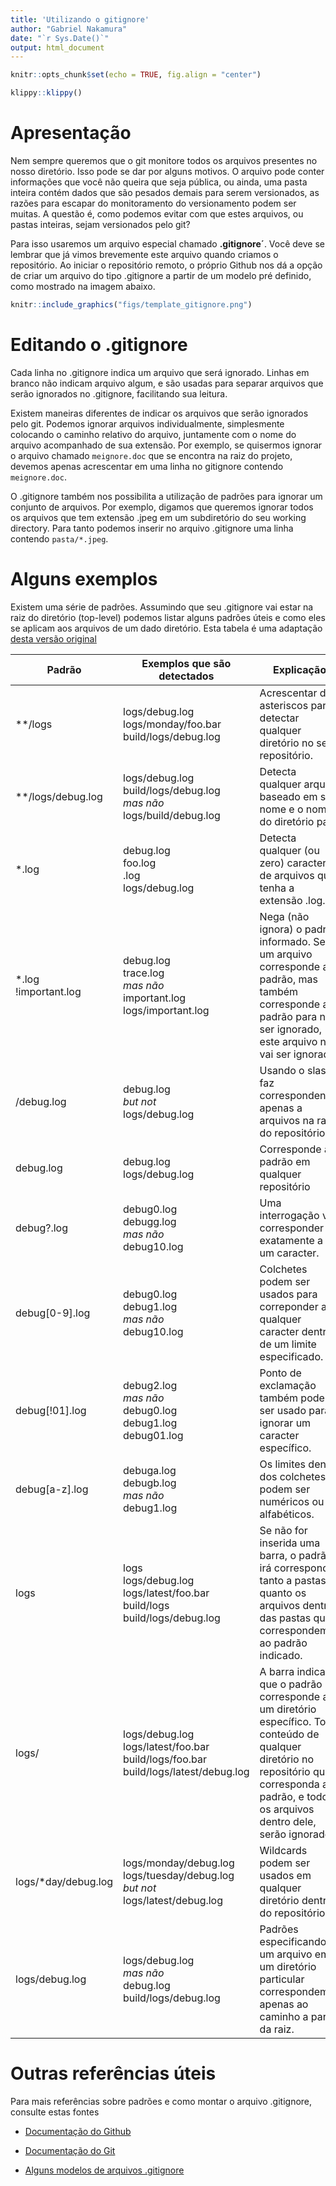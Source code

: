 ```yaml
---
title: 'Utilizando o gitignore'
author: "Gabriel Nakamura"
date: "`r Sys.Date()`"
output: html_document
---
```


```r
knitr::opts_chunk$set(echo = TRUE, fig.align = "center")
```

```r
klippy::klippy()
```

# Apresentação

Nem sempre queremos que o git monitore todos os arquivos presentes no nosso diretório. Isso pode se dar por alguns motivos. O arquivo pode conter informações que você não queira que seja pública, ou ainda, uma pasta inteira contém dados que são pesados demais para serem versionados, as razões para escapar do monitoramento do versionamento podem ser muitas. A questão é, como podemos evitar com que estes arquivos, ou pastas inteiras, sejam versionados pelo git? 

Para isso usaremos um arquivo especial chamado **.gitignore´**. Você deve se lembrar que já vimos brevemente este arquivo quando criamos o repositório. Ao iniciar o repositório remoto, o próprio Github nos dá a opção de criar um arquivo do tipo .gitignore a partir de um modelo pré definido, como mostrado na imagem abaixo.

```r
knitr::include_graphics("figs/template_gitignore.png")

```

# Editando o .gitignore

Cada linha no .gitignore indica um arquivo que será ignorado. Linhas em branco não indicam arquivo algum, e são usadas para separar arquivos que serão ignorados no .gitignore, facilitando sua leitura.

Existem maneiras diferentes de indicar os arquivos que serão ignorados pelo git. Podemos ignorar arquivos individualmente, simplesmente colocando o caminho relativo do arquivo, juntamente com o nome do arquivo acompanhado de sua extensão. Por exemplo, se quisermos ignorar o arquivo chamado `meignore.doc` que se encontra na raiz do projeto, devemos apenas acrescentar em uma linha no gitignore contendo `meignore.doc`.

O .gitignore também nos possibilita a utilização de padrões para ignorar um conjunto de arquivos. Por exemplo, digamos que queremos ignorar todos os arquivos que tem extensão .jpeg em um subdiretório do seu working directory. Para tanto podemos inserir no arquivo .gitignore uma linha contendo `pasta/*.jpeg`.

# Alguns exemplos

Existem uma série de padrões. Assumindo que seu .gitignore vai estar na raiz do diretório  (top-level) podemos listar alguns padrões úteis e como eles se aplicam aos arquivos de um dado diretório. Esta tabela é uma adaptação [desta versão original](https://gist.github.com/jstnlvns/ebaa046fae16543cc9efc7f24bcd0e31)

|Padrão|Exemplos que são detectados|Explicação|
|-------|----------------|------------|
|**/logs|logs/debug.log</br>logs/monday/foo.bar</br>build/logs/debug.log|Acrescentar dois asteriscos para detectar qualquer diretório no seu repositório.|
|**/logs/debug.log|logs/debug.log</br>build/logs/debug.log</br>_mas não_</br>logs/build/debug.log|Detecta qualquer arquivo baseado em seu nome e o nome do diretório pai.|
|*.log|debug.log</br>foo.log</br>.log</br>logs/debug.log|Detecta qualquer (ou zero) caracteres de arquivos que tenha a extensão .log.
|*.log<br>!important.log|debug.log</br>trace.log</br>_mas não_</br>important.log</br>logs/important.log|Nega (não ignora) o padrão informado. Se um arquivo corresponde ao padrão, mas também corresponde ao padrão para não ser ignorado, este arquivo não vai ser ignorado.|
|/debug.log|debug.log</br>_but not_</br>logs/debug.log|Usando o slash faz correspondencia apenas a arquivos na raiz do repositório.|
|debug.log|debug.log</br>logs/debug.log|Corresponde ao padrão em qualquer repositório|
|debug?.log|debug0.log</br>debugg.log</br>_mas não_</br>debug10.log|Uma interrogação vai corresponder exatamente a um caracter.|
|debug[0-9].log|debug0.log</br>debug1.log</br>_mas não_</br>debug10.log|Colchetes podem ser usados para correponder a qualquer caracter dentro de um limite especificado.|
|debug[!01].log|debug2.log</br>_mas não_</br>debug0.log</br>debug1.log</br>debug01.log|Ponto de exclamação também pode ser usado para ignorar um caracter específico.|
|debug[a-z].log|debuga.log</br>debugb.log</br>_mas não_</br>debug1.log|Os limites dentro dos colchetes podem ser numéricos ou alfabéticos.|
|logs|logs</br>logs/debug.log</br>logs/latest/foo.bar</br>build/logs</br>build/logs/debug.log|Se não for inserida uma barra, o padrão irá corresponder tanto a pastas quanto os arquivos dentro das pastas que correspondem ao padrão indicado.|
|logs/|logs/debug.log</br>logs/latest/foo.bar</br>build/logs/foo.bar</br>build/logs/latest/debug.log|A barra indica que o padrão corresponde a um diretório específico. Todo conteúdo de qualquer diretório no repositório que corresponda ao padrão, e todos os arquivos dentro dele, serão ignorados.|
|logs/*day/debug.log|logs/monday/debug.log<br>logs/tuesday/debug.log</br>_but not_</br>logs/latest/debug.log|Wildcards podem ser usados em qualquer diretório dentro do repositório.|
|logs/debug.log|logs/debug.log</br>_mas não_</br>debug.log</br>build/logs/debug.log|Padrões especificando um arquivo em um diretório particular correspondem apenas ao caminho a partir da raiz.|

# Outras referências úteis

Para mais referências sobre padrões e como montar o arquivo .gitignore, consulte estas fontes

- [Documentação do Github](https://docs.github.com/pt/get-started/getting-started-with-git/ignoring-files)

- [Documentação do Git](https://git-scm.com/docs/gitignore)

- [Alguns modelos de arquivos .gitignore](https://github.com/github/gitignore)

